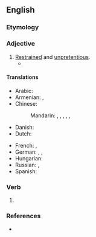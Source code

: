==English==

===Etymology===
{{prefix|en|under|stated}}

===Adjective===
{{en-adj}}

# [[restrained|Restrained]] and [[unpretentious]].
#* {{quote-journal|en|year=1961|month=January|title=The latest in Continental electric multiple-units and their operation|journal=Trains Illustrated|page=47|text=In contrast to the ETR220's '''understated''' green and grey livery, the Swedish train's livery is startling "Paprika" red with white stripes.}}

====Translations====
{{trans-top|restrained and unpretentious}}
* Arabic: {{t-needed|ar}}
* Armenian: {{t+|hy|զուսպ}}, {{t+|hy|անհավակնոտ}}
* Chinese:
*: Mandarin: {{t|cmn|[[低調]][[的]]}}, {{t|cmn|[[低调]][[的]]|tr=dīdiào de}}, {{t|cmn|[[樸素]][[的]]}}, {{t|cmn|[[朴素]][[的]]|tr=pǔsù de}}, {{t|cmn|[[簡樸]][[的]]}}, {{t|cmn|[[简朴]][[的]]|tr=jiǎnpǔ de}}
* Danish: {{t|da|nedtonet}}
* Dutch: {{t|nl|niet overdreven}}
{{trans-mid}}
* French: {{t+|fr|réfréné}}, {{t|fr|sans prétention}}
* German: {{t|de|unaufdringlich}}, {{t+|de|unauffällig}}, {{t+|de|subtil}}
* Hungarian: {{t+|hu|visszafogott}}
* Russian: {{t+|ru|скромный}}, {{t+|ru|аскетичный}}
* Spanish: {{t-needed|es}}
{{trans-bottom}}

===Verb===
{{head|en|verb form}}

# {{en-past of|understate}}

===References===
* {{R:Lexico}}